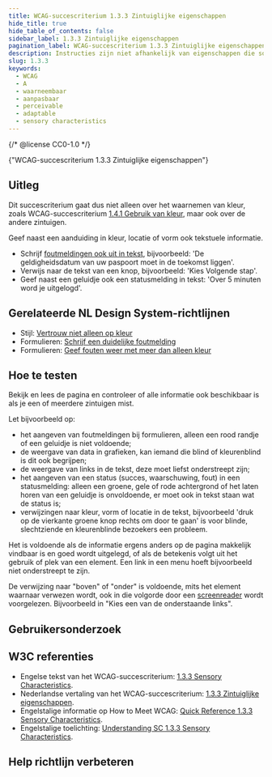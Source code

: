 ```yaml
---
title: WCAG-succescriterium 1.3.3 Zintuiglijke eigenschappen
hide_title: true
hide_table_of_contents: false
sidebar_label: 1.3.3 Zintuiglijke eigenschappen
pagination_label: WCAG-succescriterium 1.3.3 Zintuiglijke eigenschappen
description: Instructies zijn niet afhankelijk van eigenschappen die sommige gebruikers niet ervaren, zoals vorm, kleur, afmeting, locatie op het scherm, richting, of geluid. Zo kan iedereen zelf bepalen hoe deze informatie getoond wordt.
slug: 1.3.3
keywords:
  - WCAG
  - A
  - waarneembaar
  - aanpasbaar
  - perceivable
  - adaptable
  - sensory characteristics
---
```


{/* @license CC0-1.0 */}


<WcagHeadingGroup level={1} conformanceLevel="Niveau A">
  {"WCAG-succescriterium 1.3.3 Zintuiglijke eigenschappen"}
</WcagHeadingGroup>

## Uitleg

<Summary />

Dit succescriterium gaat dus niet alleen over het waarnemen van kleur, zoals WCAG-succescriterium [1.4.1 Gebruik van kleur](/wcag/1.4.1), maar ook over de andere zintuigen.

Geef naast een aanduiding in kleur, locatie of vorm ook tekstuele informatie.

- Schrijf [foutmeldingen ook uit in tekst](/richtlijnen/formulieren/foutmeldingen/duidelijk), bijvoorbeeld: 'De geldigheidsdatum van uw paspoort moet in de toekomst liggen'.
- Verwijs naar de tekst van een knop, bijvoorbeeld: 'Kies Volgende stap'.
- Geef naast een geluidje ook een statusmelding in tekst: 'Over 5 minuten word je uitgelogd'.

## Gerelateerde NL Design System-richtlijnen

- Stijl: [Vertrouw niet alleen op kleur](/richtlijnen/stijl/kleuren/niet-kleur-alleen)
- Formulieren: [Schrijf een duidelijke foutmelding](/richtlijnen/formulieren/foutmeldingen/duidelijk/)
- Formulieren: [Geef fouten weer met meer dan alleen kleur](/richtlijnen/formulieren/visueel-ontwerp/fout-niet-alleen-met-kleur)

## Hoe te testen

Bekijk en lees de pagina en controleer of alle informatie ook beschikbaar is als je een of meerdere zintuigen mist.

Let bijvoorbeeld op:

- het aangeven van foutmeldingen bij formulieren, alleen een rood randje of een geluidje is niet voldoende;
- de weergave van data in grafieken, kan iemand die blind of kleurenblind is dit ook begrijpen;
- de weergave van links in de tekst, deze moet liefst onderstreept zijn;
- het aangeven van een status (succes, waarschuwing, fout) in een statusmelding: alleen een groene, gele of rode achtergrond of het laten horen van een geluidje is onvoldoende, er moet ook in tekst staan wat de status is;
- verwijzingen naar kleur, vorm of locatie in de tekst, bijvoorbeeld 'druk op de vierkante groene knop rechts om door te gaan' is voor blinde, slechtziende en kleurenblinde bezoekers een probleem.

Het is voldoende als de informatie ergens anders op de pagina makkelijk vindbaar is en goed wordt uitgelegd, of als de betekenis volgt uit het gebruik of plek van een element. Een link in een menu hoeft bijvoorbeeld niet onderstreept te zijn.

De verwijzing naar "boven" of "onder" is voldoende, mits het element waarnaar verwezen wordt, ook in die volgorde door een [screenreader](/woordenlijst/#screenreader) wordt voorgelezen. Bijvoorbeeld in "Kies een van de onderstaande links".

## Gebruikersonderzoek

<CTAGebruikersonderzoek />

## W3C referenties

- Engelse tekst van het WCAG-succescriterium: [<span lang="en">1.3.3 Sensory Characteristics</span>](https://www.w3.org/TR/WCAG22/#sensory-characteristics).
- Nederlandse vertaling van het WCAG-succescriterium: [1.3.3 Zintuiglijke eigenschappen](https://www.w3.org/Translations/WCAG22-nl/#sensory-characteristics).
- Engelstalige informatie op <span lang="en">How to Meet WCAG</span>: [<span lang="en">Quick Reference 1.3.3 Sensory Characteristics</span>](https://www.w3.org/WAI/WCAG22/quickref/#sensory-characteristics).
- Engelstalige toelichting: [<span lang="en">Understanding SC 1.3.3 Sensory Characteristics</span>](https://www.w3.org/WAI/WCAG22/Understanding/sensory-characteristics.html).

<SpotlightSection>
  <Markdown omitH1 headinglevel={3}>
    <Disclaimer />
  </Markdown>
</SpotlightSection>

## Help richtlijn verbeteren

<Markdown omitH1 headinglevel={3}>
  <WCAGFooterInfo />
</Markdown>
